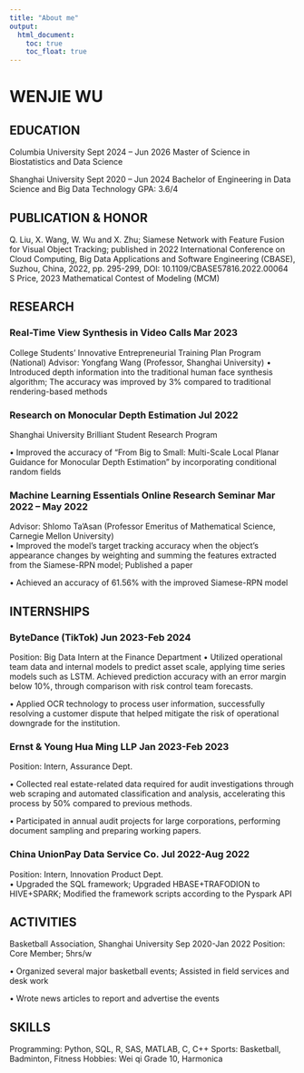 ```yaml
---
title: "About me"
output: 
  html_document:
    toc: true
    toc_float: true
---
```

# WENJIE WU

## EDUCATION
Columbia University                                                                                                       Sept 2024 – Jun 2026
Master of Science in Biostatistics and Data Science

Shanghai University	Sept 2020 – Jun 2024
Bachelor of Engineering in Data Science and Big Data Technology   GPA: 3.6/4

## PUBLICATION & HONOR
Q. Liu, X. Wang, W. Wu and X. Zhu; Siamese Network with Feature Fusion for Visual Object Tracking; published in 2022 International Conference on Cloud Computing, Big Data Applications and Software Engineering (CBASE), Suzhou, China, 2022, pp. 295-299, DOI: 10.1109/CBASE57816.2022.00064
S Price, 2023 Mathematical Contest of Modeling (MCM)

## RESEARCH

### Real-Time View Synthesis in Video Calls	Mar 2023
College Students' Innovative Entrepreneurial Training Plan Program (National)
Advisor: Yongfang Wang (Professor, Shanghai University)	
•	Introduced depth information into the traditional human face synthesis algorithm; The accuracy was improved by 3% compared to traditional rendering-based methods

### Research on Monocular Depth Estimation	Jul 2022
Shanghai University Brilliant Student Research Program

•	Improved the accuracy of “From Big to Small: Multi-Scale Local Planar Guidance for Monocular Depth Estimation” by incorporating conditional random fields

### Machine Learning Essentials Online Research Seminar	Mar 2022 – May 2022
Advisor: Shlomo Ta’Asan (Professor Emeritus of Mathematical Science, Carnegie Mellon University)	
•	Improved the model's target tracking accuracy when the object's appearance changes by weighting and summing the features extracted from the Siamese-RPN model; Published a paper

•	Achieved an accuracy of 61.56% with the improved Siamese-RPN model


## INTERNSHIPS

### ByteDance (TikTok)	Jun 2023-Feb 2024
Position: Big Data Intern at the Finance Department	
•	Utilized operational team data and internal models to predict asset scale, applying time series models such as LSTM. Achieved prediction accuracy with an error margin below 10%, through comparison with risk control team forecasts. 

•	Applied OCR technology to process user information, successfully resolving a customer dispute that helped mitigate the risk of operational downgrade for the institution.

### Ernst & Young Hua Ming LLP	Jan 2023-Feb 2023
Position: Intern, Assurance Dept.	

•	Collected real estate-related data required for audit investigations through web scraping and automated classification and analysis, accelerating this process by 50% compared to previous methods.

•	Participated in annual audit projects for large corporations, performing document sampling and preparing working papers.

### China UnionPay Data Service Co.	Jul 2022-Aug 2022
Position: Intern, Innovation Product Dept.	
•	Upgraded the SQL framework; Upgraded HBASE+TRAFODION to HIVE+SPARK; Modified the framework scripts according to the Pyspark API

## ACTIVITIES
Basketball Association, Shanghai University	Sep 2020-Jan 2022
Position: Core Member; 5hrs/w

•	Organized several major basketball events; Assisted in field services and desk work

•	Wrote news articles to report and advertise the events

## SKILLS
Programming: Python, SQL, R, SAS, MATLAB, C, C++
Sports: Basketball, Badminton, Fitness
Hobbies: Wei qi Grade 10, Harmonica


